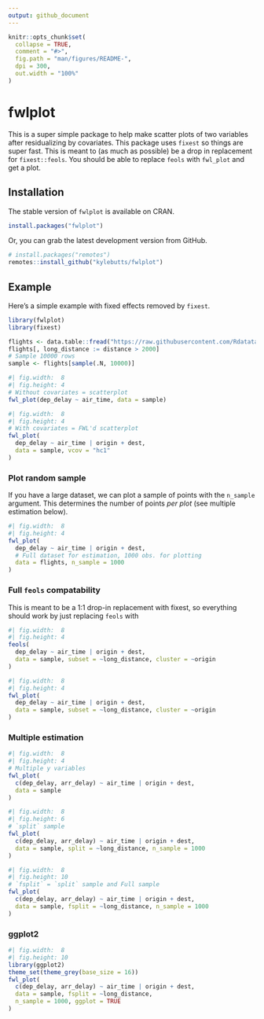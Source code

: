 ```yaml
---
output: github_document
---
```


<!-- README.md is generated from README.Rmd. Please edit that file -->

```r
knitr::opts_chunk$set(
  collapse = TRUE,
  comment = "#>",
  fig.path = "man/figures/README-",
  dpi = 300,
  out.width = "100%"
)
```

# fwlplot

<!-- badges: start -->
<!-- badges: end -->

This is a super simple package to help make scatter plots of two variables after residualizing by covariates. This package uses `fixest` so things are super fast. This is meant to (as much as possible) be a drop in replacement for `fixest::feols`. You should be able to replace `feols` with `fwl_plot` and get a plot.

## Installation

The stable version of `fwlplot` is available on CRAN.

``` r
install.packages("fwlplot")
```

Or, you can grab the latest development version from GitHub.

``` r
# install.packages("remotes")
remotes::install_github("kylebutts/fwlplot")
```

## Example

Here's a simple example with fixed effects removed by `fixest`. 
```r
library(fwlplot)
library(fixest)

flights <- data.table::fread("https://raw.githubusercontent.com/Rdatatable/data.table/master/vignettes/flights14.csv")
flights[, long_distance := distance > 2000]
# Sample 10000 rows
sample <- flights[sample(.N, 10000)]
```

```r
#| fig.width:  8
#| fig.height: 4
# Without covariates = scatterplot
fwl_plot(dep_delay ~ air_time, data = sample)
```

```r
#| fig.width:  8
#| fig.height: 4
# With covariates = FWL'd scatterplot
fwl_plot(
  dep_delay ~ air_time | origin + dest,
  data = sample, vcov = "hc1"
)
```

### Plot random sample

If you have a large dataset, we can plot a sample of points with the `n_sample`
argument. This determines the number of points *per plot* (see multiple
estimation below).

```r
#| fig.width:  8
#| fig.height: 4
fwl_plot(
  dep_delay ~ air_time | origin + dest,
  # Full dataset for estimation, 1000 obs. for plotting
  data = flights, n_sample = 1000
)
```

### Full `feols` compatability

This is meant to be a 1:1 drop-in replacement with fixest, so everything should
work by just replacing `feols` with 


```r
#| fig.width:  8
#| fig.height: 4
feols(
  dep_delay ~ air_time | origin + dest,
  data = sample, subset = ~long_distance, cluster = ~origin
)
```
```r
#| fig.width:  8
#| fig.height: 4
fwl_plot(
  dep_delay ~ air_time | origin + dest,
  data = sample, subset = ~long_distance, cluster = ~origin
)
```


### Multiple estimation 

```r
#| fig.width:  8
#| fig.height: 4
# Multiple y variables
fwl_plot(
  c(dep_delay, arr_delay) ~ air_time | origin + dest,
  data = sample
)
```

```r
#| fig.width:  8
#| fig.height: 6
# `split` sample
fwl_plot(
  c(dep_delay, arr_delay) ~ air_time | origin + dest,
  data = sample, split = ~long_distance, n_sample = 1000
)
```

```r
#| fig.width:  8
#| fig.height: 10
# `fsplit` = `split` sample and Full sample
fwl_plot(
  c(dep_delay, arr_delay) ~ air_time | origin + dest,
  data = sample, fsplit = ~long_distance, n_sample = 1000
)
```

### ggplot2

```r
#| fig.width:  8
#| fig.height: 10
library(ggplot2)
theme_set(theme_grey(base_size = 16))
fwl_plot(
  c(dep_delay, arr_delay) ~ air_time | origin + dest,
  data = sample, fsplit = ~long_distance,
  n_sample = 1000, ggplot = TRUE
)
```


